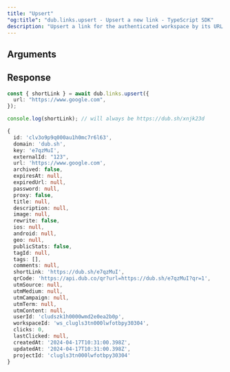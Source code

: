 ```yaml
---
title: "Upsert"
"og:title": "dub.links.upsert - Upsert a new link - TypeScript SDK"
description: "Upsert a link for the authenticated workspace by its URL. If a link with the same URL already exists, return it (or update it if there are any changes). Otherwise, a new link will be created."
---
```



## Arguments

<LinkArguments />

## Response

<LinkResponse />

<RequestExample>

```ts
const { shortLink } = await dub.links.upsert({
  url: "https://www.google.com",
});

console.log(shortLink); // will always be https://dub.sh/xnjk23d
```

</RequestExample>

<ResponseExample>

```ts
{
  id: 'clv3o9p9q000au1h0mc7r6l63',
  domain: 'dub.sh',
  key: 'e7qzMuI',
  externalId: "123",
  url: 'https://www.google.com',
  archived: false,
  expiresAt: null,
  expiredUrl: null,
  password: null,
  proxy: false,
  title: null,
  description: null,
  image: null,
  rewrite: false,
  ios: null,
  android: null,
  geo: null,
  publicStats: false,
  tagId: null,
  tags: [],
  comments: null,
  shortLink: 'https://dub.sh/e7qzMuI',
  qrCode: 'https://api.dub.co/qr?url=https://dub.sh/e7qzMuI?qr=1',
  utmSource: null,
  utmMedium: null,
  utmCampaign: null,
  utmTerm: null,
  utmContent: null,
  userId: 'cludszk1h0000wmd2e0ea2b0p',
  workspaceId: 'ws_clugls3tn000lwfotbpy30304',
  clicks: 0,
  lastClicked: null,
  createdAt: '2024-04-17T10:31:00.398Z',
  updatedAt: '2024-04-17T10:31:00.398Z',
  projectId: 'clugls3tn000lwfotbpy30304'
}
```

</ResponseExample>
